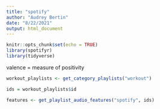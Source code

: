 ```yaml
---
title: "spotify"
author: "Audrey Bertin"
date: "8/22/2021"
output: html_document
---
```


```r
knitr::opts_chunk$set(echo = TRUE)
library(spotifyr)
library(tidyverse)
```

valence = measure of positivity

```r
workout_playlists <- get_category_playlists("workout")
```

```r
ids = workout_playlists$id
```

```r
features <- get_playlist_audio_features("spotify", ids)
```

